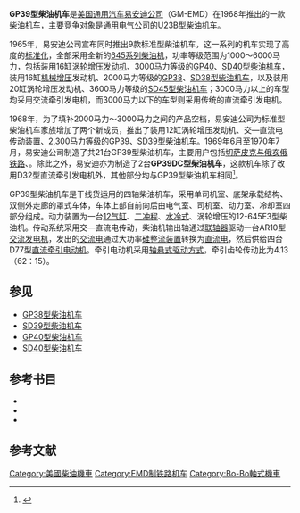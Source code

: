 {{noteTA
|G1 = Railway
}}
{{Infobox Locomotive
| name = GP39
| image = CBRy 505 dumping at HaydenxRP - Flickr - drewj1946.jpg
| caption = {{tsl|en|Copper Basin Railway|库珀盆地铁路}}的GP39型柴油机车
| type = [[柴油机车|柴油机车]]
| origin = {{USA}}
| designer = 
| builder = [[通用汽车|GM]]-[[易安迪|EMD]]
| buildmodel = 
| serialnumber = 
| builddate  = 1969年—1970年
| totalproduction  =  GP39：21台<br/>GP39DC：2台
| user = 
| aarwheels = B-B
| uicclass = [[Bo'Bo'|Bo'Bo']]
| gauge = 1,435毫米
| bogies = 
| wheeldiameter = 1,016毫米（40英寸）
| axleload = 
| wheelbase =
| minimumcurve = 
| length = 18,034毫米（59英尺2英寸）
| width =  3,150毫米（10英尺4英寸）
| height = 4,699毫米（15英尺5英寸）
| framesize = 
| weight = 113公吨（250,000磅）
| fueltype = 
| fuelcap = 
| lubecap = 
| coolantcap = 
| watercap = 
| sandcap = 
| enginetype =  [[易安迪645系列柴油机|EMD 12-645E3]]
| enginepower = 2,300马力
| transmission = GP39：交—直流电<br/>GP39DC：直—直流电
| generator =  GP39：GM AR10<br/>GP39DC：GM D32
| tractionmotors = GM D77
| topspeed = 105公里/小时（65英里/小时）
| sustainedspeed = 12公里/小时（11.1英里/小时）
| poweroutput = 
| tractiveeffort = 278千牛（62,500磅，起动）<br />243千牛（54,700磅，持续）
| locobrakes = [[空气制动|空气制动]]、[[电阻制动|电阻制动]]
| locobrakepower = 
| locobrakeforce = 
| trainbrakes = 
| safety = 
| notes =
}}
'''GP39型柴油机车'''是[[美国|美国]][[通用汽车|通用汽车]][[易安迪|易安迪公司]]（GM-EMD）在1968年推出的一款[[柴油机车|柴油机车]]，主要竞争对象是[[通用电气|通用电气公司]]的[[U23B型柴油机车|U23B型柴油机车]]。

1965年，易安迪公司宣布同时推出9款标准型柴油机车，这一系列的机车实现了高度的[[标准化|标准化]]，全部采用全新的[[易安迪645系列柴油机|645系列柴油机]]，功率等级范围为1000～6000马力，包括装用16缸[[渦輪增壓器|涡轮增压]][[发动机|发动机]]、3000马力等级的[[GP40型柴油机车|GP40]]、[[SD40型柴油机车|SD40型柴油机车]]，装用16缸[[机械增压器|机械增压]]发动机、2000马力等级的[[GP38型柴油机车|GP38]]、[[SD38型柴油机车|SD38型柴油机车]]，以及装用20缸涡轮增压发动机、3600马力等级的[[SD45型柴油机车|SD45型柴油机车]]；3000马力以上的车型均采用交流牵引发电机，而3000马力以下的车型则采用传统的直流牵引发电机。

1968年，为了填补2000马力～3000马力之间的产品空档，易安迪公司为标准型柴油机车家族增加了两个新成员，推出了装用12缸涡轮增压发动机、交—直流电传动装置、2,300马力等级的GP39、[[SD39型柴油机车|SD39型柴油机车]]。1969年6月至1970年7月，易安迪公司制造了共21台GP39型柴油机车，主要用户包括[[切薩皮克與俄亥俄鐵路|切萨皮克与俄亥俄铁路]]、{{tsl|en|Atlanta and St. Andrews Bay Railroad|亚特兰大和圣安德鲁斯湾铁路}}。除此之外，易安迪亦为{{tsl|en|Kennecott Utah Copper|肯尼科特犹他铜业}}制造了2台'''GP39DC型柴油机车'''，这款机车除了改用D32型直流牵引发电机外，其他部分均与GP39型柴油机车相同<ref>{{Cite web |url=http://utahrails.net/bingham/kcc-ray-locos.php |title=KCC Ray Mines Division Locomotives |accessdate=2017-03-01 |last=Strack |first=Don |work=UtahRails.net |language=en-US |archive-date=2020-11-30 |archive-url=https://web.archive.org/web/20201130161823/https://utahrails.net/bingham/kcc-ray-locos.php |dead-url=no }}</ref>。

GP39型柴油机车是干线货运用的四轴柴油机车，采用单司机室、底架承载结构、双侧外走廊的罩式车体，车体上部自前向后由电气室、司机室、动力室、冷却室四部分组成。动力装置为一台[[V12发动机|12气缸]]、[[二冲程|二冲程]]、[[液冷式發動機|水冷式]]、涡轮增压的12-645E3型柴油机。传动系统采用交—直流电传动，柴油机输出轴通过[[联轴器|联轴器]]驱动一台AR10型[[交流發電機|交流发电机]]，发出的[[交流電|交流电]]通过大功率[[硅|硅]][[整流器|整流装置]]转换为[[直流電|直流电]]，然后供给四台D77型[[直流电动机|直流]][[牽引電動機|牵引电动机]]。牵引电动机采用[[轴悬式驱动方式|轴悬式驱动方式]]，牵引齿轮传动比为4.13（62：15）。

== 参见 ==
*[[GP38型柴油机车|GP38型柴油机车]]
*[[SD39型柴油机车|SD39型柴油机车]]
*[[GP40型柴油机车|GP40型柴油机车]]
*[[SD40型柴油机车|SD40型柴油机车]]

== 参考书目 ==
* {{cite book | last = Solomon | first = Brian | authorlink = | year = 2000 | title = ''The American Diesel Locomotive'' | url = https://archive.org/details/americandiesello0000solo | location = Osceola, WI, USA | publisher = MBI Publishing | page = | isbn = 0760306664 }}
* {{cite book | last = Solomon | first = Brian | authorlink = | year = 2006 | title = ''EMD Locomotives'' | url = https://archive.org/details/emdlocomotives0000solo | location = St. Paul, MN, USA | publisher = Voyageur Press | page = | isbn = 9780760323960 }}
* {{cite book | last = Solomon | first = Brian | authorlink = | year = 2012 | title = ''North American Locomotives: A Railroad-by-Railroad Photohistory'' | location = Minneapolis, MN, USA | publisher = Voyageur Press | page =  | isbn = 9780760343708 }}

== 参考文献 ==
{{reflist}}

{{易安迪柴油機車}}
{{Portal bar|鐵路|美国}}

{{DEFAULTSORT:GP39}}
[[Category:美國柴油機車|Category:美國柴油機車]]
[[Category:EMD制铁路机车|Category:EMD制铁路机车]]
[[Category:Bo-Bo軸式機車|Category:Bo-Bo軸式機車]]